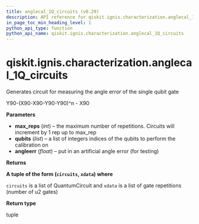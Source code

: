```yaml
---
title: anglecal_1Q_circuits (v0.29)
description: API reference for qiskit.ignis.characterization.anglecal_1Q_circuits in qiskit v0.29
in_page_toc_min_heading_level: 1
python_api_type: function
python_api_name: qiskit.ignis.characterization.anglecal_1Q_circuits
---
```


<span id="qiskit-ignis-characterization-anglecal-1q-circuits" />

# qiskit.ignis.characterization.anglecal\_1Q\_circuits

<Function id="qiskit.ignis.characterization.anglecal_1Q_circuits" isDedicatedPage={true} github="https://github.com/qiskit-community/qiskit-ignis/tree/stable/0.6/qiskit/ignis/characterization/gates/circuits.py" signature="anglecal_1Q_circuits(max_reps, qubits, angleerr=0.0)">
  Generates circuit for measuring the angle error of the single qubit gate

  Y90-(X90-X90-Y90-Y90)^n - X90

  **Parameters**

  *   **max\_reps** (*int*) – the maximum number of repetitions. Circuits will increment by 1 rep up to max\_rep
  *   **qubits** (*list*) – a list of integers indices of the qubits to perform the calibration on
  *   **angleerr** (*float*) – put in an artificial angle error (for testing)

  **Returns**

  **A tuple of the form (`circuits`, `xdata`) where**

  `circuits` is a list of QuantumCircuit and `xdata` is a list of gate repetitions (number of u2 gates)

  **Return type**

  tuple
</Function>

